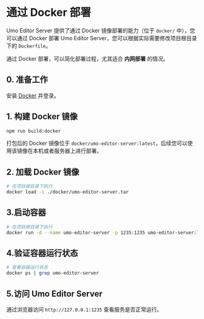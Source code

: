 # 通过 Docker 部署

Umo Editor Server 提供了通过 Docker 镜像部署的能力（位于 `docker/` 中），您可以通过 Docker 部署 Umo Editor Server，您可以根据实际需要修改项目根目录下的 `Dockerfile`。

通过 Docker 部署，可以简化部署过程，尤其适合 **内网部署** 的情况。

## 0. 准备工作

安装 [Docker](https://www.docker.com/) 并登录。

## 1. 构建 Docker 镜像

```sh npm2yarn
npm run build:docker
```

打包后的 Docker 镜像位于 `docker/umo-editor-server:latest`，后续您可以使用该镜像在本机或者服务器上进行部署。

## 2. 加载 Docker 镜像

```bash
# 在项目根目录下执行
docker load -i ./docker/umo-editor-server.tar
```
## 3.启动容器

```bash
# 在项目根目录下执行
docker run -d --name umo-editor-server -p 1235:1235 umo-editor-server:latest
```

## 4.验证容器运行状态

```bash
# 查看容器运行状态
docker ps | grep umo-editor-server
```

## 5.访问 Umo Editor Server

通过浏览器访问 `http://127.0.0.1:1235` 查看服务是否正常运行。
